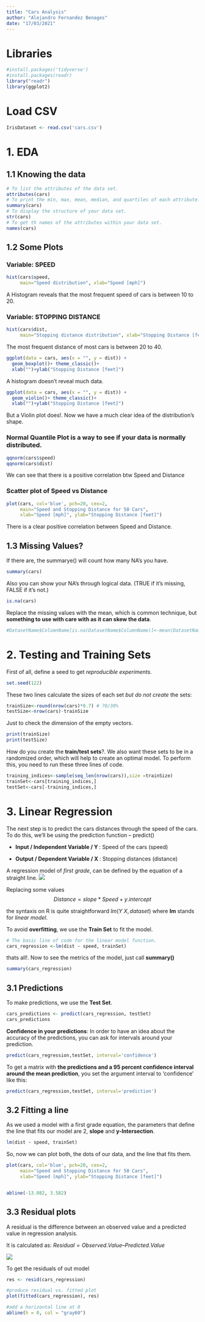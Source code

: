```yaml
---
title: "Cars Analysis"
author: "Alejandro Fernandez Benages"
date: "17/03/2021"
---
```





# Libraries
```r
#install.packages('tidyverse')
#install.packages(readr)
library("readr")
library(ggplot2)
```

# Load CSV
```r
IrisDataset <- read.csv('cars.csv')
```

# 1. EDA 
## 1.1 Knowing the data
```r
# To list the attributes of the data set.
attributes(cars)
# To print the min, max, mean, median, and quartiles of each attribute.
summary(cars)
# To display the structure of your data set.
str(cars) 
# To get th names of the attributes within your data set.
names(cars) 
```

## 1.2 Some Plots
### Variable: SPEED
```r
hist(cars$speed, 
     main="Speed distribution", xlab="Speed [mph]") 
```

A Histogram reveals that the most frequent speed of cars is between 10 to 20. 

### Variable: STOPPING DISTANCE
```r
hist(cars$dist, 
     main="Stopping distance distribution", xlab="Stopping Distance [feet]")
```

The most frequent distance of most cars is between 20 to 40. 

```r
ggplot(data = cars, aes(x = "", y = dist)) + 
  geom_boxplot()+ theme_classic()+ 
  xlab("")+ylab("Stopping Distance [feet]")
```  

A histogram doesn't reveal much data. 

```r
ggplot(data = cars, aes(x = "", y = dist)) + 
  geom_violin()+ theme_classic()+ 
  xlab("")+ylab("Stopping Distance [feet]")
```

But a Violin plot does!. Now we have a much clear idea of the distribution's shape. 

### Normal Quantile Plot is a way to see if your data is normally distributed.
```r
qqnorm(cars$speed) 
qqnorm(cars$dist)
```

We can see that there is a positive correlation btw Speed and Distance

### Scatter plot of Speed vs Distance
```r
plot(cars, col='blue', pch=20, cex=2, 
     main="Speed and Stopping Distance for 50 Cars", 
     xlab="Speed [mph]", ylab="Stopping Distance [feet]")
```

There is a clear positive correlation between Speed and Distance. 

## 1.3 Missing Values?
If there are, the summarye() will count how many NA’s you have.
```r
summary(cars)
```

Also you can show your NA’s through logical data. (TRUE if it’s missing, FALSE if it’s not.)

```r
is.na(cars) 
```

Replace the missing values with the mean, which is common technique, but **something to use with care with as it can skew the data**.
```r
#DatasetName$ColumnName[is.na(DatasetName$ColumnName)]<-mean(DatasetName$ColumnName,na.rm = TRUE)
```


# 2. Testing and Training Sets

First of all, define a seed to get *reproducible experiments*. 
```r
set.seed(122)
```

These two lines calculate the sizes of each set *but do not create* the sets:
```r
trainSize<-round(nrow(cars)*0.7) # 70/30%
testSize<-nrow(cars)-trainSize
```

Just to check the dimension of the empty vectors.
```r
print(trainSize)
print(testSize)
```


How do you create the **train/test sets**?. We also want these sets to be in a randomized order, which will help to create an optimal model. To perform this, you need to run these three lines of code. 
```r
training_indices<-sample(seq_len(nrow(cars)),size =trainSize)
trainSet<-cars[training_indices,]
testSet<-cars[-training_indices,]
```

# 3. Linear Regression 
The next step is to predict the cars distances through the speed of the cars. To do this, we’ll be using the prediction function – predict()

* **Input / Independent Variable / Y **: Speed of the cars (speed)
    
* **Output / Dependent Variable / X **: Stopping distances (distance)


A regression model of *first grade*, can be defined by the equation of a straight line.
![](linear_equation_graph_slope_intercept.jpg)



Replacing some values
$$ Distance = slope * Speed + y.intercept$$ 

the syntaxis on R is quite straightforward  $lm(Y ~ X, dataset)$ where **lm** stands for *linear model*.

To avoid **overfitting**, we use the **Train Set** to fit the model. 

```r
# The basic line of code for the linear model function. 
cars_regression <-lm(dist ~ speed, trainSet)
```

thats all!. Now to see the metrics of the model, just call **summary()**
```r
summary(cars_regression)
```


## 3.1 Predictions

To make predictions, we use the **Test Set**.
```r
cars_predictions <- predict(cars_regression, testSet)
cars_predictions
```

**Confidence in your predictions**: In order to have an idea about the accuracy of the predictions, you can ask for intervals around your prediction. 

```r
predict(cars_regression,testSet, interval='confidence')

```

To get a matrix with **the predictions and a 95 percent confidence interval around the mean prediction**, you set the argument interval to ‘confidence’ like this:
```r
predict(cars_regression,testSet, interval='prediction')
```

## 3.2 Fitting a line

As we used a model with a first grade equation, the parameters that define the line that fits our model are 2, **slope** and **y-Intersection**. 
```r
lm(dist ~ speed, trainSet)

```

So, now we can plot both, the dots of our data, and the line that fits them.  

```r
plot(cars, col='blue', pch=20, cex=2, 
     main="Speed and Stopping Distance for 50 Cars", 
     xlab="Speed [mph]", ylab="Stopping Distance [feet]")


abline(-13.082, 3.582)
```

## 3.3 Residual plots

A residual is the difference between an observed value and a predicted value in regression analysis.

It is calculated as: $Residual = Observed.Value – Predicted.Value$

![](residuals1-1-768x602.png)

To get the residuals of out model
```r
res <- resid(cars_regression)
```


```r
#produce residual vs. fitted plot
plot(fitted(cars_regression), res)

#add a horizontal line at 0 
abline(h = 0, col = "gray60")
```






